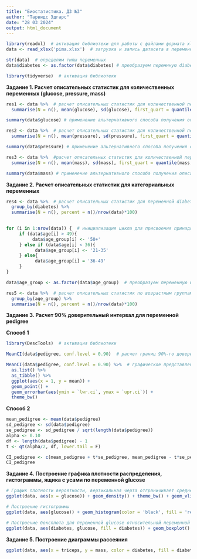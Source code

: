 ---
title: "Биостатистика. ДЗ №3"
author: "Тарвидс Эдгарс"
date: "28 03 2024"
output: html_document
---

```{r}
library(readxl)  # активация библиотеки для работы с файлами формата xl
data <- read_xlsx('pima.xlsx')  # загрузка и запись датасета в переменную

```

```{r}
str(data)  # определим типы переменных
data$diabetes <- as.factor(data$diabetes) # преобразуем перемнную diabetes в факторный тип
```


```{r}
library(tidyverse)  # активация библиотеки
```


**Задание 1. Расчет описательных статистик для количественных переменных (glucose, pressure, mass)**

```{r}
res1 <- data %>%  # расчет описательных статистик для количественной переменной glucose
  summarise(N = n(), mean(glucose), sd(glucose), first_quart = quantile(glucose, probs = 0.25), third_quart = quantile(glucose, probs = 0.75), min(glucose), max(glucose))
```

```{r}
summary(data$glucose) # применение альтернативного способа получения описательных статистик
```


```{r}
res2 <- data %>%  # расчет описательных статистик для количественной переменной pressure
  summarise(N = n(), mean(pressure), sd(pressure), first_quart = quantile(pressure, probs = 0.25), third_quart = quantile(pressure, probs = 0.75), min(pressure), max(pressure))
```

```{r}
summary(data$pressure) # применение альтернативного способа получения описательных статистик
```


```{r}
res3 <- data %>%  #расчет описательных статистик для количественной переменной mass
  summarise(N = n(), mean(mass), sd(mass), first_quart = quantile(mass, probs = 0.25), third_quart = quantile(mass, probs = 0.75), min(mass), max(mass))
```

```{r}
summary(data$mass) # применение альтернативного способа получения описательных статистик
```

**Задание 2. Расчет описательных статистик для категориальных переменных**

```{r}
res4 <- data %>%  # расчет описательных статистик для переменной diabetes (N - абсолютная частота, percent- относительная частота)
  group_by(diabetes) %>%
  summarise(N = n(), percent = n()/nrow(data)*100)
  
```


```{r}
for (i in 1:nrow(data)) {  # инициализация цикла для присвоения принадлежности к конкретной возрастной группе
     if (data$age[i] > 49){
          data$age_group[i] <- '50+'
     } else if (data$age[i] < 36){
           data$age_group[i] <- '21-35'
     } else{ 
           data$age_group[i] = '36-49'
     }
}
```

```{r}
data$age_group <- as.factor(data$age_group)  # преобразуем переменную в факторный тип

```

```{r}
res5 <- data %>%  # расчет описательных статистик по возрастным группам
  group_by(age_group) %>%
  summarise(N = n(), percent = n()/nrow(data)*100)
```


**Задание 3. Расчет 90% доверительный интервал для переменной pedigree**

**Способ 1**

```{r}
library(DescTools)  # активация библиотеки
```
```{r}
MeanCI(data$pedigree, conf.level = 0.90)  # расчет границ 90%-го доверительного интервала
```
```{r}
MeanCI(data$pedigree, conf.level = 0.90) %>%  # графическое представление 90%-го доверительного интервала
  as.list() %>%
  as_tibble() %>%
  ggplot(aes(x = 1, y = mean)) +
  geom_point() +
  geom_errorbar(aes(ymin = `lwr.ci`, ymax = `upr.ci`)) +
  theme_bw()
```
**Способ 2**

```{r}
mean_pedigree <- mean(data$pedigree)
sd_pedigree <- sd(data$pedigree)
se_pedigree <- sd_pedigree / sqrt(length(data$pedigree))
alpha <- 0.10
df <- length(data$pedigree) - 1
t <- qt(alpha/2, df, lower.tail = F)

CI_pedigree <- c(mean_pedigree + t*se_pedigree, mean_pedigree - t*se_pedigree)
CI_pedigree
```


**Задание 4. Построение графика плотности распределения, гистограммы, ящика с усами по переменной glucose**

```{r}
# График плотности вероятности, вертикальная черта отграничивает среднее значение по исследуемой переменной
ggplot(data, aes(x = glucose)) + geom_density() + theme_bw() + geom_vline(xintercept = mean(data$glucose))
```
```{r}
# Построение гистограммы
ggplot(data, aes(glucose)) + geom_histogram(color = 'black', fill = 'red')
```

```{r}
# Построение боксплота для переменной glucose относительной переменной diabetes
ggplot(data, aes(diabetes, glucose, fill = diabetes)) + geom_boxplot() + theme_bw()
```
**Задание 5. Построение диаграммы рассеяния**

```{r}
ggplot(data, aes(x = triceps, y = mass, color = diabetes, fill = diabetes)) + geom_point() + facet_grid(.~diabetes)
```

